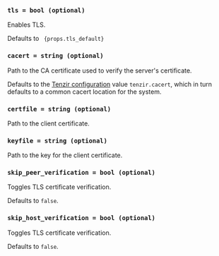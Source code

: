 ### `tls = bool (optional)`

Enables TLS.

Defaults to <code> {props.tls_default} </code>

### `cacert = string (optional)`

Path to the CA certificate used to verify the server's certificate.

Defaults to the [Tenzir configuration](../../configuration.md) value `tenzir.cacert`,
which in turn defaults to a common cacert location for the system.

### `certfile = string (optional)`

Path to the client certificate.

### `keyfile = string (optional)`

Path to the key for the client certificate.

### `skip_peer_verification = bool (optional)`

Toggles TLS certificate verification.

Defaults to `false`.

### `skip_host_verification = bool (optional)`

Toggles TLS certificate verification.

Defaults to `false`.
